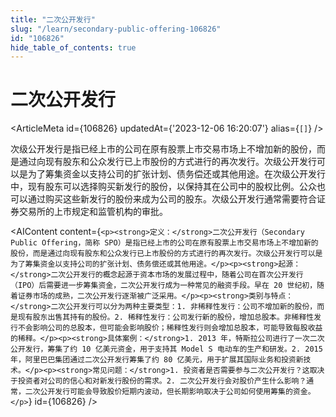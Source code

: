 ```yaml
---
title: "二次公开发行"
slug: "/learn/secondary-public-offering-106826"
id: "106826"
hide_table_of_contents: true
---
```



# 二次公开发行

<ArticleMeta id={106826} updatedAt={'2023-12-06 16:20:07'} alias={`[]`} />
<div className='border-solid border-b border-t-0 my-4 border-[var(--ifm-color-gray-300)]' />

次级公开发行是指已经上市的公司在原有股票上市交易市场上不增加新的股份，而是通过向现有股东和公众发行已上市股份的方式进行的再次发行。次级公开发行可以是为了筹集资金以支持公司的扩张计划、债务偿还或其他用途。在次级公开发行中，现有股东可以选择购买新发行的股份，以保持其在公司中的股权比例。公众也可以通过购买这些新发行的股份来成为公司的股东。次级公开发行通常需要符合证券交易所的上市规定和监管机构的审批。

<AIContent content={`<p><strong>定义：</strong>二次公开发行（Secondary Public Offering，简称 SPO）是指已经上市的公司在原有股票上市交易市场上不增加新的股份，而是通过向现有股东和公众发行已上市股份的方式进行的再次发行。次级公开发行可以是为了筹集资金以支持公司的扩张计划、债务偿还或其他用途。</p><p><strong>起源：</strong>二次公开发行的概念起源于资本市场的发展过程中，随着公司在首次公开发行（IPO）后需要进一步筹集资金，二次公开发行成为一种常见的融资手段。早在 20 世纪初，随着证券市场的成熟，二次公开发行逐渐被广泛采用。</p><p><strong>类别与特点：</strong>二次公开发行可以分为两种主要类型：1. 非稀释性发行：公司不增加新的股份，而是现有股东出售其持有的股份。2. 稀释性发行：公司发行新的股份，增加总股本。非稀释性发行不会影响公司的总股本，但可能会影响股价；稀释性发行则会增加总股本，可能导致每股收益的稀释。</p><p><strong>具体案例：</strong>1. 2013 年，特斯拉公司进行了一次二次公开发行，筹集了约 10 亿美元资金，用于支持其 Model S 电动车的生产和研发。2. 2015 年，阿里巴巴集团通过二次公开发行筹集了约 80 亿美元，用于扩展其国际业务和投资新技术。</p><p><strong>常见问题：</strong>1. 投资者是否需要参与二次公开发行？这取决于投资者对公司的信心和对新发行股份的需求。2. 二次公开发行会对股价产生什么影响？通常，二次公开发行可能会导致股价短期内波动，但长期影响取决于公司如何使用筹集的资金。</p>`} id={106826} />
